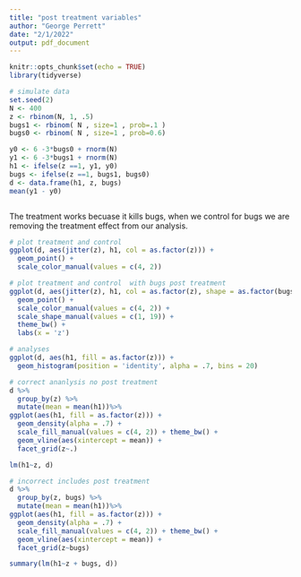 ```yaml
---
title: "post treatment variables"
author: "George Perrett"
date: "2/1/2022"
output: pdf_document
---
```


```r
knitr::opts_chunk$set(echo = TRUE)
library(tidyverse)

```


```r
# simulate data
set.seed(2)
N <- 400
z <- rbinom(N, 1, .5)
bugs1 <- rbinom( N , size=1 , prob=.1 )
bugs0 <- rbinom( N , size=1 , prob=0.6)

y0 <- 6 -3*bugs0 + rnorm(N)
y1 <- 6 -3*bugs1 + rnorm(N)
h1 <- ifelse(z ==1, y1, y0)
bugs <- ifelse(z ==1, bugs1, bugs0)
d <- data.frame(h1, z, bugs)
mean(y1 - y0)



```


The treatment works becuase it kills bugs, when we control for bugs we are removing the treatment effect from our analysis. 


```r
# plot treatment and control 
ggplot(d, aes(jitter(z), h1, col = as.factor(z))) + 
  geom_point() + 
  scale_color_manual(values = c(4, 2)) 

# plot treatment and control  with bugs post treatment
ggplot(d, aes(jitter(z), h1, col = as.factor(z), shape = as.factor(bugs))) + 
  geom_point() + 
  scale_color_manual(values = c(4, 2)) + 
  scale_shape_manual(values = c(1, 19)) + 
  theme_bw() + 
  labs(x = 'z')

```

```r
# analyses
ggplot(d, aes(h1, fill = as.factor(z))) + 
  geom_histogram(position = 'identity', alpha = .7, bins = 20) 

# correct ananlysis no post treatment
d %>% 
  group_by(z) %>% 
  mutate(mean = mean(h1))%>% 
ggplot(aes(h1, fill = as.factor(z))) + 
  geom_density(alpha = .7) + 
  scale_fill_manual(values = c(4, 2)) + theme_bw() + 
  geom_vline(aes(xintercept = mean)) + 
  facet_grid(z~.)

lm(h1~z, d)

# incorrect includes post treatment
d %>% 
  group_by(z, bugs) %>% 
  mutate(mean = mean(h1))%>% 
ggplot(aes(h1, fill = as.factor(z))) + 
  geom_density(alpha = .7) + 
  scale_fill_manual(values = c(4, 2)) + theme_bw() + 
  geom_vline(aes(xintercept = mean)) + 
  facet_grid(z~bugs)

summary(lm(h1~z + bugs, d))



```

